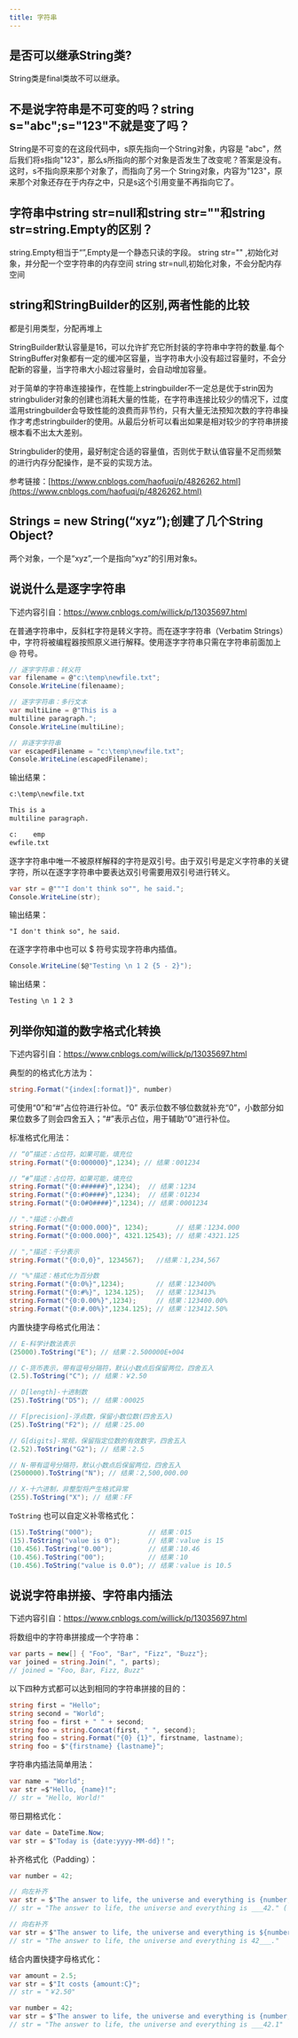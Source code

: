 ```yaml
---
title: 字符串
---
```


## 是否可以继承String类?

String类是final类故不可以继承。

## 不是说字符串是不可变的吗？string s="abc";s="123"不就是变了吗？

String是不可变的在这段代码中，s原先指向一个String对象，内容是 "abc"，然后我们将s指向"123"，那么s所指向的那个对象是否发生了改变呢？答案是没有。这时，s不指向原来那个对象了，而指向了另一个 String对象，内容为"123"，原来那个对象还存在于内存之中，只是s这个引用变量不再指向它了。

## 字符串中string str=null和string str=""和string str=string.Empty的区别？

string.Empty相当于“”,Empty是一个静态只读的字段。 string str="" ,初始化对象，并分配一个空字符串的内存空间 string str=null,初始化对象，不会分配内存空间

## string和StringBuilder的区别,两者性能的比较

都是引用类型，分配再堆上

StringBuilder默认容量是16，可以允许扩充它所封装的字符串中字符的数量.每个StringBuffer对象都有一定的缓冲区容量，当字符串大小没有超过容量时，不会分配新的容量，当字符串大小超过容量时，会自动增加容量。

对于简单的字符串连接操作，在性能上stringbuilder不一定总是优于strin因为stringbulider对象的创建也消耗大量的性能，在字符串连接比较少的情况下，过度滥用stringbuilder会导致性能的浪费而非节约，只有大量无法预知次数的字符串操作才考虑stringbuilder的使用。从最后分析可以看出如果是相对较少的字符串拼接根本看不出太大差别。

Stringbulider的使用，最好制定合适的容量值，否则优于默认值容量不足而频繁的进行内存分配操作，是不妥的实现方法。

参考链接：[https://www.cnblogs.com/haofuqi/p/4826262.html](https://www.cnblogs.com/haofuqi/p/4826262.html)

## Strings = new String(“xyz”);创建了几个String Object?

两个对象，一个是“xyz”,一个是指向“xyz”的引用对象s。

## 说说什么是逐字字符串

下述内容引自：https://www.cnblogs.com/willick/p/13035697.html

在普通字符串中，反斜杠字符是转义字符。而在逐字字符串（Verbatim Strings）中，字符将被编程器按照原义进行解释。使用逐字字符串只需在字符串前面加上 @ 符号。

```csharp
// 逐字字符串：转义符
var filename = @"c:\temp\newfile.txt";
Console.WriteLine(filenaame);

// 逐字字符串：多行文本
var multiLine = @"This is a
multiline paragraph.";
Console.WriteLine(multiLine);

// 非逐字字符串
var escapedFilename = "c:\temp\newfile.txt";
Console.WriteLine(escapedFilename);
```

输出结果：

```txt
c:\temp\newfile.txt

This is a
multiline paragraph.

c:    emp
ewfile.txt
```

逐字字符串中唯一不被原样解释的字符是双引号。由于双引号是定义字符串的关键字符，所以在逐字字符串中要表达双引号需要用双引号进行转义。

```csharp
var str = @"""I don't think so"", he said.";
Console.WriteLine(str);
```

输出结果：

```
"I don't think so", he said.
```

在逐字字符串中也可以 $ 符号实现字符串内插值。

```csharp
Console.WriteLine($@"Testing \n 1 2 {5 - 2}");
```

输出结果：

```txt
Testing \n 1 2 3
```

## 列举你知道的数字格式化转换

下述内容引自：https://www.cnblogs.com/willick/p/13035697.html

典型的的格式化方法为：

```csharp
string.Format("{index[:format]}", number)
```

可使用“0”和“#”占位符进行补位。“0” 表示位数不够位数就补充“0”，小数部分如果位数多了则会四舍五入；“#”表示占位，用于辅助“0”进行补位。

标准格式化用法：

```csharp
// “0”描述：占位符，如果可能，填充位
string.Format("{0:000000}",1234); // 结果：001234

// “#”描述：占位符，如果可能，填充位
string.Format("{0:######}",1234);  // 结果：1234
string.Format("{0:#0####}",1234);  // 结果：01234
string.Format("{0:0#0####}",1234); // 结果：0001234

// "."描述：小数点
string.Format("{0:000.000}", 1234);       // 结果：1234.000
string.Format("{0:000.000}", 4321.12543); // 结果：4321.125

// ","描述：千分表示
string.Format("{0:0,0}", 1234567);   //结果：1,234,567

// "%"描述：格式化为百分数
string.Format("{0:0%}",1234);        // 结果：123400%
string.Format("{0:#%}", 1234.125);   // 结果：123413%
string.Format("{0:0.00%}",1234);     // 结果：123400.00%
string.Format("{0:#.00%}",1234.125); // 结果：123412.50%
```

内置快捷字母格式化用法：

```csharp
// E-科学计数法表示
(25000).ToString("E"); // 结果：2.500000E+004

// C-货币表示，带有逗号分隔符，默认小数点后保留两位，四舍五入
(2.5).ToString("C"); // 结果：￥2.50

// D[length]-十进制数
(25).ToString("D5"); // 结果：00025

// F[precision]-浮点数，保留小数位数(四舍五入)
(25).ToString("F2"); // 结果：25.00

// G[digits]-常规，保留指定位数的有效数字，四舍五入
(2.52).ToString("G2"); // 结果：2.5

// N-带有逗号分隔符，默认小数点后保留两位，四舍五入
(2500000).ToString("N"); // 结果：2,500,000.00

// X-十六进制，非整型将产生格式异常
(255).ToString("X"); // 结果：FF
```

`ToString` 也可以自定义补零格式化：

```csharp
(15).ToString("000");              // 结果：015
(15).ToString("value is 0");       // 结果：value is 15
(10.456).ToString("0.00");         // 结果：10.46
(10.456).ToString("00");           // 结果：10
(10.456).ToString("value is 0.0"); // 结果：value is 10.5
```

## 说说字符串拼接、字符串内插法

下述内容引自：https://www.cnblogs.com/willick/p/13035697.html

将数组中的字符串拼接成一个字符串：

```csharp
var parts = new[] { "Foo", "Bar", "Fizz", "Buzz"};
var joined = string.Join(", ", parts);
// joined = "Foo, Bar, Fizz, Buzz"
```

以下四种方式都可以达到相同的字符串拼接的目的：

```csharp
string first = "Hello";
string second = "World";
string foo = first + " " + second;
string foo = string.Concat(first, " ", second);
string foo = string.Format("{0} {1}", firstname, lastname);
string foo = $"{firstname} {lastname}";
```

字符串内插法简单用法：

```csharp
var name = "World";
var str =$"Hello, {name}!";
// str = "Hello, World!"
```

带日期格式化：

```csharp
var date = DateTime.Now;
var str = $"Today is {date:yyyy-MM-dd}！";
```

补齐格式化（Padding）：

```csharp
var number = 42;

// 向左补齐
var str = $"The answer to life, the universe and everything is {number, 5}.";
// str = "The answer to life, the universe and everything is ___42." ('_'表示空格)

// 向右补齐
var str = $"The answer to life, the universe and everything is ${number, -5}.";
// str = "The answer to life, the universe and everything is 42___."
```

结合内置快捷字母格式化：

```csharp
var amount = 2.5;
var str = $"It costs {amount:C}";
// str = "￥2.50"

var number = 42;
var str = $"The answer to life, the universe and everything is {number, 5:f1}.";
// str = "The answer to life, the universe and everything is ___42.1"
```

